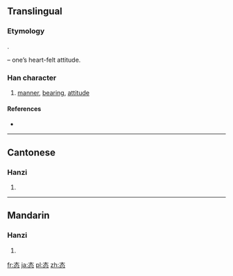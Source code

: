 {{also|態}}
==Translingual==
{{zh-forms|态|[[態]]}}

===Etymology===
{{Han simp|態|f=能|t=太}}.

{{Han compound|太|心|t2=heart|ls=psc|c1=p|c2=s}} – one’s heart-felt attitude.

===Han character===
{{Han char|rn=61|rad=心|as=04|sn=8|four=|canj=大戈心 (KIP)}}

# [[manner]], [[bearing]], [[attitude]]

====References====
* {{Han ref|kx=0379.071|hdz=42273.110|uh=6001|ud=24577}}

----

==Cantonese==

===Hanzi===
{{yue-hanzi|jyut=|y=taai3|tra=態}}

# {{defn|lang=yue|sort=心04}}

----

==Mandarin==

===Hanzi===
{{cmn-hanzi|tra=態|pin=[[tài]] ([[tai4]])|wg=t'ai<sup>4</sup>}}

# {{defn|lang=cmn|sort=心04}}

[[fr:态]]
[[ja:态]]
[[pl:态]]
[[zh:态]]